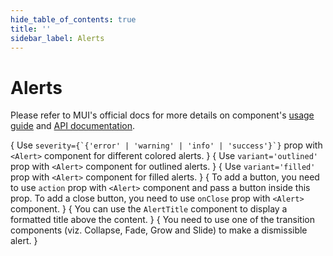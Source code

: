 ```yaml
---
hide_table_of_contents: true
title: ''
sidebar_label: Alerts
---
```




<h1 className='!m-0'>Alerts</h1>

Please refer to MUI's official docs for more details on component's [usage guide](https://mui.com/material-ui/react-alert/) and [API documentation](https://mui.com/material-ui/react-alert/#api).

<Grid container spacing={6}>
  <Grid item xs={12} md={6}>
    <CardSnippet
      title="Basic"
      code={SourceCodeAlertBasic}
    >
     {
       <Typography className='mbe-4'>
          Use <code>severity={`{'error' | 'warning' | 'info' | 'success'}`}</code> prop with <code>&lt;Alert&gt;</code> component for different colored alerts.
        </Typography>
      }
      <AlertBasic />
    </CardSnippet>
  </Grid>
  <Grid item xs={12} md={6}>
    <CardSnippet
      title="Outlined"
      code={SourceCodeAlertsOutlined}
    >
      {
        <Typography className='mbe-4'>
          Use <code>variant='outlined'</code> prop with <code>&lt;Alert&gt;</code> component for outlined alerts.
        </Typography>
      }
      <AlertsOutlined />
    </CardSnippet>
  </Grid>
  <Grid item xs={12} md={6}>
    <CardSnippet
      title="Filled"
      code={SourceCodeAlertsFilled}
    >
      {
        <Typography className='mbe-4'>
          Use <code>variant='filled'</code> prop with <code>&lt;Alert&gt;</code> component for filled alerts.
        </Typography>
      }
      <AlertsFilled />
    </CardSnippet>
  </Grid>
  <Grid item xs={12} md={6}>
    <CardSnippet
      title="Action"
      code={SourceCodeAlertsActions}
    >
      {
        <Typography className='mbe-4'>
          To add a button, you need to use <code>action</code> prop with <code>&lt;Alert&gt;</code> component and pass a button inside this prop. To add a close button, you need to use <code>onClose</code> prop with <code>&lt;Alert&gt;</code> component.
        </Typography>
      }
      <AlertsActions />
    </CardSnippet>
  </Grid>
  <Grid item xs={12} md={6}>
    <CardSnippet
      title="Description"
      code={SourceCodeAlertsDescription}
    >
      {
        <Typography className='mbe-4'>
          You can use the <code>AlertTitle</code> component to display a formatted title above the content.
        </Typography>
      }
      <AlertsDescription />
    </CardSnippet>
  </Grid>
  <Grid item xs={12} md={6}>
    <CardSnippet
      title="Dismissible"
      code={SourceCodeAlertsDismissible}
    >
      {
        <Typography className='mbe-4'>
          You need to use one of the transition components (viz. Collapse, Fade, Grow and Slide) to make a dismissible alert.
        </Typography>
      }
      <AlertsDismissible />
    </CardSnippet>
  </Grid>
</Grid>

